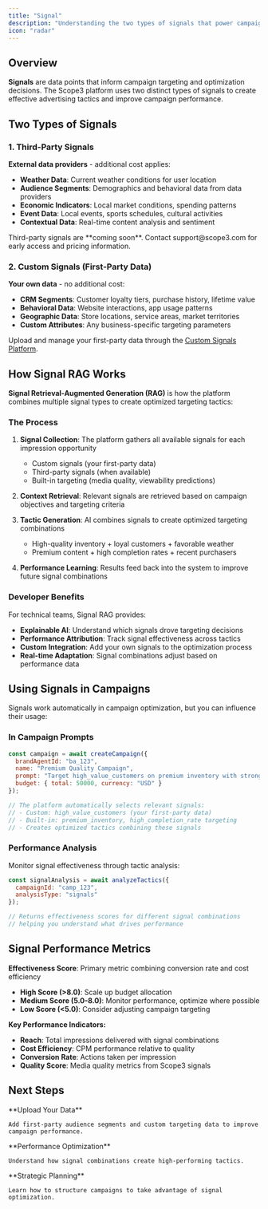 ```yaml
---
title: "Signal"
description: "Understanding the two types of signals that power campaign optimization"
icon: "radar"
---
```


## Overview

**Signals** are data points that inform campaign targeting and optimization decisions. The Scope3 platform uses two distinct types of signals to create effective advertising tactics and improve campaign performance.

## Two Types of Signals

### 1. Third-Party Signals

**External data providers** - additional cost applies:

- **Weather Data**: Current weather conditions for user location
- **Audience Segments**: Demographics and behavioral data from data providers
- **Economic Indicators**: Local market conditions, spending patterns
- **Event Data**: Local events, sports schedules, cultural activities
- **Contextual Data**: Real-time content analysis and sentiment

<Info>
Third-party signals are **coming soon**. Contact support@scope3.com for early access and pricing information.
</Info>

### 2. Custom Signals (First-Party Data)

**Your own data** - no additional cost:

- **CRM Segments**: Customer loyalty tiers, purchase history, lifetime value
- **Behavioral Data**: Website interactions, app usage patterns
- **Geographic Data**: Store locations, service areas, market territories  
- **Custom Attributes**: Any business-specific targeting parameters

Upload and manage your first-party data through the [Custom Signals Platform](/integrations/custom-signals).

## How Signal RAG Works

**Signal Retrieval-Augmented Generation (RAG)** is how the platform combines multiple signal types to create optimized targeting tactics:

### The Process

1. **Signal Collection**: The platform gathers all available signals for each impression opportunity
   - Custom signals (your first-party data)
   - Third-party signals (when available)
   - Built-in targeting (media quality, viewability predictions)

2. **Context Retrieval**: Relevant signals are retrieved based on campaign objectives and targeting criteria

3. **Tactic Generation**: AI combines signals to create optimized targeting combinations
   - High-quality inventory + loyal customers + favorable weather
   - Premium content + high completion rates + recent purchasers

4. **Performance Learning**: Results feed back into the system to improve future signal combinations

### Developer Benefits

For technical teams, Signal RAG provides:
- **Explainable AI**: Understand which signals drove targeting decisions
- **Performance Attribution**: Track signal effectiveness across tactics
- **Custom Integration**: Add your own signals to the optimization process
- **Real-time Adaptation**: Signal combinations adjust based on performance data

## Using Signals in Campaigns

Signals work automatically in campaign optimization, but you can influence their usage:

### In Campaign Prompts

```javascript
const campaign = await createCampaign({
  brandAgentId: "ba_123",
  name: "Premium Quality Campaign",
  prompt: "Target high_value_customers on premium inventory with strong completion rates",
  budget: { total: 50000, currency: "USD" }
});

// The platform automatically selects relevant signals:
// - Custom: high_value_customers (your first-party data)
// - Built-in: premium_inventory, high_completion_rate targeting
// - Creates optimized tactics combining these signals
```

### Performance Analysis

Monitor signal effectiveness through tactic analysis:

```javascript
const signalAnalysis = await analyzeTactics({
  campaignId: "camp_123",
  analysisType: "signals"
});

// Returns effectiveness scores for different signal combinations
// helping you understand what drives performance
```

## Signal Performance Metrics

**Effectiveness Score**: Primary metric combining conversion rate and cost efficiency
- **High Score (&gt;8.0)**: Scale up budget allocation
- **Medium Score (5.0-8.0)**: Monitor performance, optimize where possible
- **Low Score (&lt;5.0)**: Consider adjusting campaign targeting

**Key Performance Indicators:**
- **Reach**: Total impressions delivered with signal combinations
- **Cost Efficiency**: CPM performance relative to quality
- **Conversion Rate**: Actions taken per impression
- **Quality Score**: Media quality metrics from Scope3 signals

## Next Steps

<CardGroup cols={3}>
  <Card title="Custom Signals" href="/integrations/custom-signals" icon="upload">
    **Upload Your Data**
    
    Add first-party audience segments and custom targeting data to improve campaign performance.
  </Card>
  
  <Card title="Tactic Analysis" href="/object-guides/tactic" icon="crosshairs">
    **Performance Optimization**
    
    Understand how signal combinations create high-performing tactics.
  </Card>
  
  <Card title="Campaign Strategy" href="/object-guides/campaign" icon="bullseye-arrow">
    **Strategic Planning**
    
    Learn how to structure campaigns to take advantage of signal optimization.
  </Card>
</CardGroup>